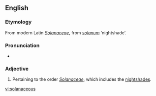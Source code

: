 ==English==

===Etymology===
From modern Latin ''[[Solanaceae]]'', from {{etyl|la|en}} ''[[solanum]]'' ‘nightshade’.

===Pronunciation===
* {{IPA|/sɒləˈneɪʃəs/}}

===Adjective===
{{en-adj}}

# {{context|botany}} Pertaining to the order ''[[Solanaceae]]'', which includes the [[nightshades]].

[[vi:solanaceous]]